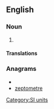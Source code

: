 ==English==

===Noun===
{{en-noun}}

# {{alternative spelling of|zeptometre|from=US}}

====Translations====
{{trans-see|zeptometre}}

===Anagrams===
* {{alphagram|eeemoprttz}}
* [[zeptometre#English|zeptometre]]

[[Category:SI units]]
